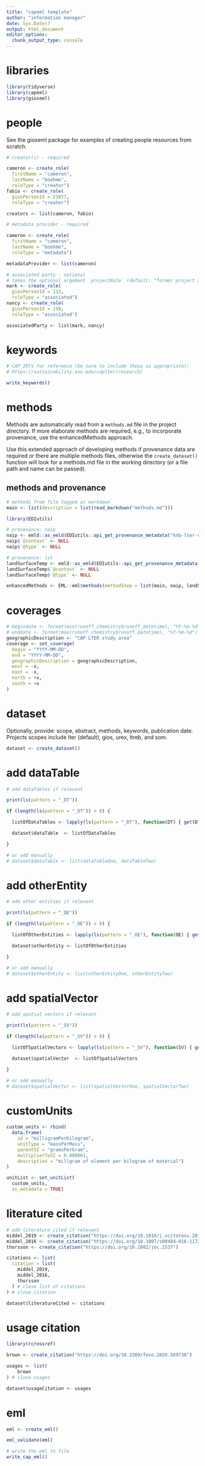 ```yaml
---
title: "capeml template"
author: "information manager"
date: Sys.Date()
output: html_document
editor_options: 
  chunk_output_type: console
---
```


# libraries

```r
library(tidyverse)
library(capeml)
library(gioseml)
```


# people

See the gioseml package for examples of creating people resources from scratch.

```r

# creator(s) - required

cameron <- create_role(
  firstName = "cameron",
  lastName = "boehme",
  roleType = "creator")
fabio <- create_role(
  giosPersonId = 23857,
  roleType = "creator")

creators <- list(cameron, fabio)

# metadata provider - required

cameron <- create_role(
  firstName = "cameron",
  lastName = "boehme",
  roleType = "metadata")

metadataProvider <- list(cameron)

# associated party - optional
# takes the optional argument `projectRole` (default: "former project associate")
mark <- create_role(
  giosPersonId = 132,
  roleType = "associated")
nancy <- create_role(
  giosPersonId = 150,
  roleType = "associated")

associatedParty <- list(mark, nancy)


```

# keywords

```r

# CAP IRTs for reference (be sure to include these as appropriate):
# https://sustainability.asu.edu/caplter/research/

write_keywords()
```

# methods

Methods are automatically read from a `methods.md` file in the project
directory. If more elaborate methods are required, e.g., to incorporate
provenance, use the enhancedMethods approach.

Use this extended approach of developing methods if provenance data are
required or there are multiple methods files, otherwise the `create_dateset()`
function will look for a methods.md file in the working directory (or a file
path and name can be passed).

## methods and provenance

```r

# methods from file tagged as markdown
main <- list(description = list(read_markdown("methods.md")))

library(EDIutils)

# provenance: naip
naip <- emld::as_emld(EDIutils::api_get_provenance_metadata("knb-lter-cap.623.1"))
naip$`@context` <- NULL
naip$`@type` <- NULL

# provenance: lst
landSurfaceTemp <- emld::as_emld(EDIutils::api_get_provenance_metadata("knb-lter-cap.677.1"))
landSurfaceTemp$`@context` <- NULL
landSurfaceTemp$`@type` <- NULL

enhancedMethods <- EML::eml$methods(methodStep = list(main, naip, landSurfaceTemp))

```

# coverages

```r

# begindate <- format(min(runoff_chemistry$runoff_datetime), "%Y-%m-%d")
# enddate <- format(max(runoff_chemistry$runoff_datetime), "%Y-%m-%d")
geographicDescription <- "CAP LTER study area"
coverage <- set_coverage(
  begin = "YYYY-MM-DD",
  end = "YYYY-MM-DD",
  geographicDescription = geographicDescription,
  west = -x,
  east = -x,
  north = +x,
  south = +x
)

```


# dataset

Optionally, provide: scope, abstract, methods, keywords, publication date.
Projects scopes include lter (default), gios, urex, ltreb, and som.

```r

dataset <- create_dataset()
```

# add dataTable

```r

# add dataTables if relevant

print(ls(pattern = "_DT"))

if (length(ls(pattern = "_DT")) > 0) {

  listOfDataTables <- lapply(ls(pattern = "_DT"), function(DT) { get(DT) } )

  dataset$dataTable  <- listOfDataTables

}

# or add manually
# dataset$dataTable <- list(dataTableOne, dataTableTwo)

```

# add otherEntity

```r

# add other entities if relevant

print(ls(pattern = "_OE"))

if (length(ls(pattern = "_OE")) > 0) {

  listOfOtherEntities <- lapply(ls(pattern = "_OE"), function(OE) { get(OE) } )

  dataset$otherEntity <- listOfOtherEntities

}

# or add manually
# dataset$otherEntity <- list(otherEntityOne, otherEntityTwo)

```

# add spatialVector

```r

# add spatial vectors if relevant

print(ls(pattern = "_SV"))

if (length(ls(pattern = "_SV")) > 0) {

  listOfSpatialVectors <- lapply(ls(pattern = "_SV"), function(SV) { get(SV) } )

  dataset$spatialVector  <- listOfSpatialVectors

}

# or add manually
# dataset$spatialVector <- list(spatialVectorOne, spatialVectorTwo)

```

# customUnits

```r

custom_units <- rbind(
  data.frame(
    id = "milligramPerKilogram",
    unitType = "massPerMass",
    parentSI = "gramsPerGram",
    multiplierToSI = 0.000001,
    description = "millgram of element per kilogram of material")
)

unitList <- set_unitList(
  custom_units,
  as_metadata = TRUE)

```

# literature cited

```r

# add literature cited if relevant
middel_2019 <- create_citation("https://doi.org/10.1016/j.scitotenv.2019.06.085")
middel_2016 <- create_citation("https://doi.org/10.1007/s00484-016-1172-5")
thorsson <- create_citation("https://doi.org/10.1002/joc.1537")

citations <- list(
  citation = list(
    middel_2019,
    middel_2016,
    thorsson
  ) # close list of citations
) # close citation

dataset$literatureCited <- citations

```


# usage citation

```r

library(rcrossref)

brown <- create_citation("https://doi.org/10.3389/fevo.2020.569730")

usages <- list(
    brown
) # close usages

dataset$usageCitation <- usages

```


# eml

```r

eml <- create_eml()
```

```r

eml_validate(eml)
```

```r

# write the eml to file
write_cap_eml()
```
